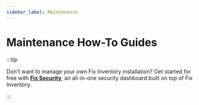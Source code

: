 ```yaml
---
sidebar_label: Maintenance
---
```


# Maintenance How-To Guides

:::tip

Don't want to manage your own Fix Inventory installation? Get started for free with **[Fix Security](https://fix.security)**, an all-in-one security dashboard built on top of Fix Inventory.

:::

<DocCardList />
